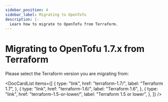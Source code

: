 ```yaml
---
sidebar_position: 4
sidebar_label: Migrating to OpenTofu
description: |-
  Learn how to migrate to OpenTofu from Terraform.
---
```



# Migrating to OpenTofu 1.7.x from Terraform

Please select the Terraform version you are migrating from:

<DocCardList
    items={[
        {
            type: "link",
            href: "terraform-1.7/",
            label: "Terraform 1.7",
        },
        {
            type: "link",
            href: "terraform-1.6/",
            label: "Terraform 1.6",
        },
        {
            type: "link",
            href: "terraform-1.5-or-lower/",
            label: "Terraform 1.5 or lower",
        },
    ]}
/>
